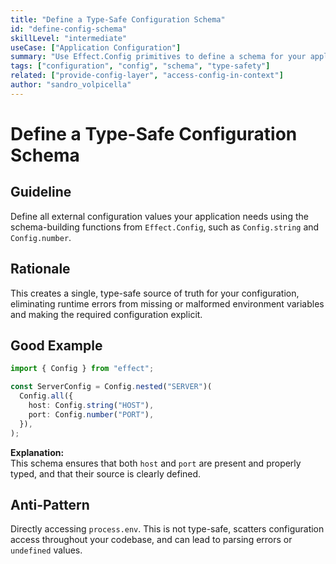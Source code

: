 ```yaml
---
title: "Define a Type-Safe Configuration Schema"
id: "define-config-schema"
skillLevel: "intermediate"
useCase: ["Application Configuration"]
summary: "Use Effect.Config primitives to define a schema for your application's configuration, ensuring type-safety and separation from code."
tags: ["configuration", "config", "schema", "type-safety"]
related: ["provide-config-layer", "access-config-in-context"]
author: "sandro_volpicella"
---
```


# Define a Type-Safe Configuration Schema

## Guideline

Define all external configuration values your application needs using the schema-building functions from `Effect.Config`, such as `Config.string` and `Config.number`.

## Rationale

This creates a single, type-safe source of truth for your configuration, eliminating runtime errors from missing or malformed environment variables and making the required configuration explicit.

## Good Example

```typescript
import { Config } from "effect";

const ServerConfig = Config.nested("SERVER")(
  Config.all({
    host: Config.string("HOST"),
    port: Config.number("PORT"),
  }),
);
```

**Explanation:**  
This schema ensures that both `host` and `port` are present and properly typed, and that their source is clearly defined.

## Anti-Pattern

Directly accessing `process.env`. This is not type-safe, scatters configuration access throughout your codebase, and can lead to parsing errors or `undefined` values.
